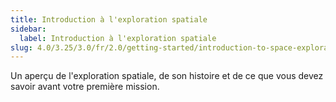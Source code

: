 ```yaml
---
title: Introduction à l'exploration spatiale
sidebar:
  label: Introduction à l'exploration spatiale
slug: 4.0/3.25/3.0/fr/2.0/getting-started/introduction-to-space-exploration
---
```


Un aperçu de l'exploration spatiale, de son histoire et de ce que vous devez savoir avant votre première mission.

